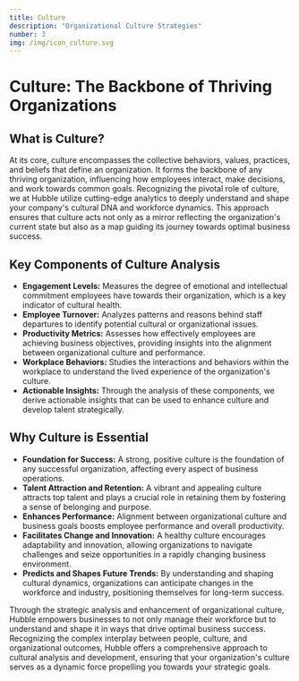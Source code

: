 ```yaml
---
title: Culture
description: "Organizational Culture Strategies"
number: 3
img: /img/icon_culture.svg
---
```



# Culture: The Backbone of Thriving Organizations

## What is Culture?

At its core, culture encompasses the collective behaviors, values, practices, and beliefs that define an organization. It forms the backbone of any thriving organization, influencing how employees interact, make decisions, and work towards common goals. Recognizing the pivotal role of culture, we at Hubble utilize cutting-edge analytics to deeply understand and shape your company's cultural DNA and workforce dynamics. This approach ensures that culture acts not only as a mirror reflecting the organization's current state but also as a map guiding its journey towards optimal business success.

## Key Components of Culture Analysis

- **Engagement Levels:** Measures the degree of emotional and intellectual commitment employees have towards their organization, which is a key indicator of cultural health.
- **Employee Turnover:** Analyzes patterns and reasons behind staff departures to identify potential cultural or organizational issues.
- **Productivity Metrics:** Assesses how effectively employees are achieving business objectives, providing insights into the alignment between organizational culture and performance.
- **Workplace Behaviors:** Studies the interactions and behaviors within the workplace to understand the lived experience of the organization's culture.
- **Actionable Insights:** Through the analysis of these components, we derive actionable insights that can be used to enhance culture and develop talent strategically.

## Why Culture is Essential

- **Foundation for Success:** A strong, positive culture is the foundation of any successful organization, affecting every aspect of business operations.
- **Talent Attraction and Retention:** A vibrant and appealing culture attracts top talent and plays a crucial role in retaining them by fostering a sense of belonging and purpose.
- **Enhances Performance:** Alignment between organizational culture and business goals boosts employee performance and overall productivity.
- **Facilitates Change and Innovation:** A healthy culture encourages adaptability and innovation, allowing organizations to navigate challenges and seize opportunities in a rapidly changing business environment.
- **Predicts and Shapes Future Trends:** By understanding and shaping cultural dynamics, organizations can anticipate changes in the workforce and industry, positioning themselves for long-term success.

Through the strategic analysis and enhancement of organizational culture, Hubble empowers businesses to not only manage their workforce but to understand and shape it in ways that drive optimal business success. Recognizing the complex interplay between people, culture, and organizational outcomes, Hubble offers a comprehensive approach to cultural analysis and development, ensuring that your organization's culture serves as a dynamic force propelling you towards your strategic goals.
